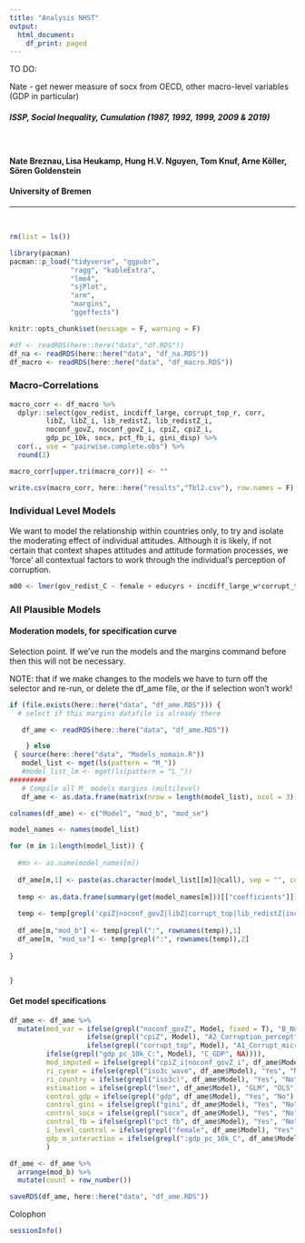 ```yaml
---
title: "Analysis NHST"
output:
  html_document:
    df_print: paged
---
```


TO DO:

Nate - get newer measure of socx from OECD, other macro-level variables (GDP in particular)


##### ISSP, Social Inequality, Cumulation (1987, 1992, 1999, 2009 & 2019)

$~$
$~$

#### **Nate Breznau, Lisa Heukamp, Hung H.V. Nguyen, Tom Knuf, Arne Köller, Sören Goldenstein**
#### **University of Bremen**

_____________________________________________________________________________

$~$
$~$




```r
rm(list = ls())
```


```r
library(pacman)
pacman::p_load("tidyverse", "ggpubr", 
               "ragg", "kableExtra", 
               "lme4", 
               "sjPlot",
               "arm",
               "margins",
               "ggeffects")

knitr::opts_chunk$set(message = F, warning = F)

```


```r
#df <- readRDS(here::here("data","df.RDS"))
df_na <- readRDS(here::here("data", "df_na.RDS"))
df_macro <- readRDS(here::here("data", "df_macro.RDS"))

```

### Macro-Correlations

```r
macro_corr <- df_macro %>% 
  dplyr::select(gov_redist, incdiff_large, corrupt_top_r, corr, 
         libZ, libZ_i, lib_redistZ, lib_redistZ_i, 
         noconf_govZ, noconf_govZ_i, cpiZ, cpiZ_i, 
         gdp_pc_10k, socx, pct_fb_i, gini_disp) %>%
  cor(., use = "pairwise.complete.obs") %>%
  round(2)

macro_corr[upper.tri(macro_corr)] <- ""

write.csv(macro_corr, here::here("results","Tbl2.csv"), row.names = F)
```


### Individual Level Models

We want to model the relationship within countries only, to try and isolate the moderating effect of individual attitudes. Although it is likely, if not certain that context shapes attitudes and attitude formation processes, we 'force' all contextual factors to work through the individual's perception of corruption. 

```r

m00 <- lmer(gov_redist_C ~ female + educyrs + incdiff_large_w*corrupt_top_w + (1|cyear), data = df_na)
```


### All Plausible Models

#### Moderation models, for specification curve

Selection point. If we've run the models and the margins command before then this will not be necessary. 

NOTE: that if we make changes to the models we have to turn off the selector and re-run, or delete the df_ame file, or the if selection won't work!

```r
if (file.exists(here::here("data", "df_ame.RDS"))) { 
  # select if this margins datafile is already there

   df_ame <- readRDS(here::here("data", "df_ame.RDS"))

    } else 
 { source(here::here("data", "Models_nomain.R"))
   model_list <- mget(ls(pattern = "M_"))
   #model_list_lm <- mget(ls(pattern = "L_"))
#########
   # Compile all M_ models margins (multilevel)   
   df_ame <- as.data.frame(matrix(nrow = length(model_list), ncol = 3))

colnames(df_ame) <- c("Model", "mod_b", "mod_se")

model_names <- names(model_list)

for (m in 1:length(model_list)) {
  
  #mn <- as.name(model_names[m])
  
  df_ame[m,1] <- paste(as.character(model_list[[m]]@call), sep = "", collapse = "")
  
  temp <- as.data.frame(summary(get(model_names[m]))[["coefficients"]])
  
  temp <- temp[grepl('cpiZ|noconf_govZ|libZ|corrupt_top|lib_redistZ|incdiff_large|gdp_pc_10k_C', rownames(temp)), 1:2]
  
  df_ame[m,"mod_b"] <- temp[grepl(":", rownames(temp)),1]
  df_ame[m, "mod_se"] <- temp[grepl(":", rownames(temp)),2]
  
}


}
```

#### Get model specifications

```r
df_ame <- df_ame %>%
  mutate(mod_var = ifelse(grepl("noconf_govZ", Model, fixed = T), "B_No_confidence", 
                   ifelse(grepl("cpiZ", Model), "A2_Corruption_percept",
                   ifelse(grepl("corrupt_top", Model), "A1_Corrupt_micro",
         ifelse(grepl("gdp_pc_10k_C:", Model), "C_GDP", NA)))),
         mod_imputed = ifelse(grepl("cpiZ_i|noconf_govZ_i", df_ame$Model), "Yes", "No"),
         ri_cyear = ifelse(grepl("iso3c_wave", df_ame$Model), "Yes", "No"),
         ri_country = ifelse(grepl("iso3c)", df_ame$Model), "Yes", "No"),
         estimation = ifelse(grepl("lmer", df_ame$Model), "GLM", "OLS"),
         control_gdp = ifelse(grepl("gdp", df_ame$Model), "Yes", "No"),
         control_gini = ifelse(grepl("gini", df_ame$Model), "Yes", "No"),
         control_socx = ifelse(grepl("socx", df_ame$Model), "Yes", "No"),
         control_fb = ifelse(grepl("pct_fb", df_ame$Model), "Yes", "No"),
         i_level_control = ifelse(grepl("female", df_ame$Model), "Yes", "No"),
         gdp_m_interaction = ifelse(grepl(":gdp_pc_10k_C", df_ame$Model), "Yes", "No")
         )

df_ame <- df_ame %>%
  arrange(mod_b) %>%
  mutate(count = row_number())

saveRDS(df_ame, here::here("data", "df_ame.RDS"))

```

<!-- Get Bayes specifications -->

<!-- The Bayes models were produced by the file [Models_nomain.R](../data/Models_nomain.R) and saved as [bayesian_mods.RData](../data/bayesian_mods.RData) as they consume a considerable amount of time to run depending on processor. If the user sucessfully passed the above code and produced df_ame, then they also produced Bayes models. Here we simply load the models and create a dataframe of those results, again selecting if this already exists or not. -->
<!-- ```{r bayesame} -->

<!-- if (file.exists(here::here("data", "df_ame_bayes.RDS"))) {  -->
<!--   df_ame_bayes <- readRDS(here::here("data", "df_ame_bayes.RDS")) -->

<!--     } else  -->
<!--  {  -->
<!--    load(here::here("data", "bayesian_mods.RData")) -->

<!-- model_list_bayes <- ls(pattern="M_b") -->

<!-- df_ame_bayes <- as.data.frame(matrix(nrow = length(model_list_bayes), ncol = 3)) -->

<!-- colnames(df_ame_bayes) <- c("Model", "mod_b", "mod_se") -->
<!-- count <- 1 -->
<!-- for (m in model_list_bayes) { -->

<!--   #mn <- as.name(model_names[m]) -->
<!--   model <- get(m) -->

<!--   f <- model[["formula"]][["formula"]] -->
<!--   df_ame_bayes[count,"Model"] <- paste(as.character(f[2]), as.character(f[1]), as.character(f[3])) -->
<!--   # Hung, can you get the coefficients here? They are not named in the summary object as far as I can tell...  -->
<!--   temp <- as.data.frame(fixef(model)) -->

<!--   temp <- temp[grepl('cpiZ|noconf_govZ|libZ|lib_redistZ|incdiff_large', rownames(temp)), 1:2] -->

<!--   df_ame_bayes[count,"mod_b"] <- temp[grepl(":", rownames(temp)),1] -->
<!--   df_ame_bayes[count, "mod_se"] <- temp[grepl(":", rownames(temp)),2] -->
<!--   count <- count + 1 -->
<!-- } -->

<!-- df_ame_bayes <- df_ame_bayes %>% -->
<!--   mutate(mod_var = ifelse(grepl("noconf_govZ", Model, fixed = T), "B_No_confidence",  -->
<!--                    ifelse(grepl("cpiZ", Model), "C_Corruption_percept", -->
<!--                    ifelse(grepl("libZ", Model), "A1_Liberal_values", "A2_Liberal_values"))), -->
<!--          mod_imputed = ifelse(grepl("_i", df_ame_bayes$Model), "Yes", "No"), -->
<!--          ri_cyear = ifelse(grepl("iso3c_wave", df_ame_bayes$Model), "Yes", "No"), -->
<!--          ri_country = ifelse(grepl("iso3c)", df_ame_bayes$Model), "Yes", "No"), -->
<!--          estimation = "Bayes", -->
<!--          control_gdp = ifelse(grepl("gdp", df_ame_bayes$Model), "Yes", "No"), -->
<!--          control_gini = ifelse(grepl("gini", df_ame_bayes$Model), "Yes", "No"), -->
<!--          control_socx = ifelse(grepl("socx", df_ame_bayes$Model), "Yes", "No"), -->
<!--          control_fb = ifelse(grepl("pct_fb", df_ame_bayes$Model), "Yes", "No"), -->
<!--          i_level_control = ifelse(grepl("female", df_ame_bayes$Model), "Yes", "No"), -->
<!--          gdp_m_interaction = ifelse(grepl(":gdp_pc_10k_C", df_ame_bayes$Model), "Yes", "No") -->
<!--          ) -->

<!-- df_ame_bayes <- df_ame_bayes %>% -->
<!--   arrange(mod_b) %>% -->
<!--   mutate(count = row_number()) -->

<!-- saveRDS(df_ame_bayes, here::here("data", "df_ame_bayes.RDS")) -->
<!-- } -->

<!-- ``` -->



Colophon

```r
sessionInfo()
```